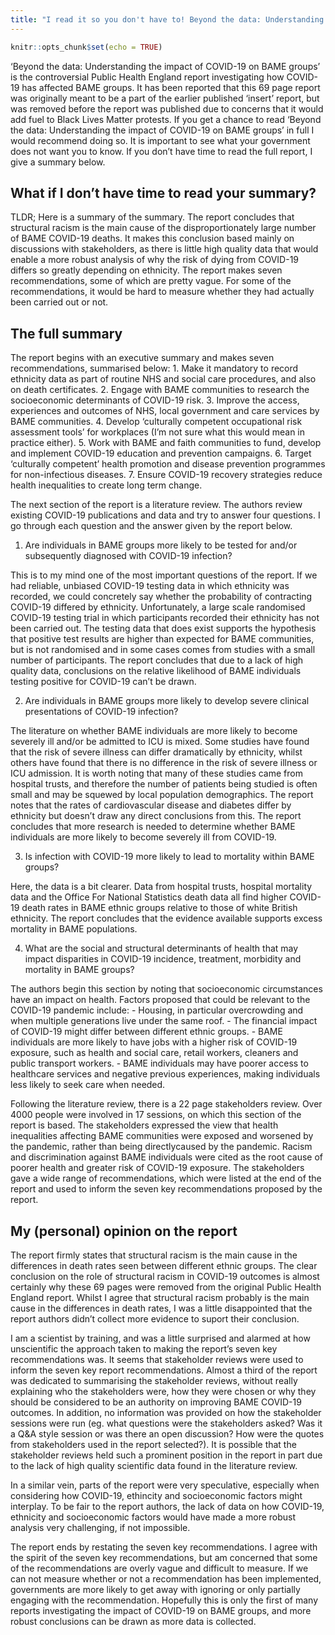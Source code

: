 ```yaml
---
title: "I read it so you don't have to! Beyond the data: Understanding the impact of COVID-19 on BAME groups"
---
```


```r
knitr::opts_chunk$set(echo = TRUE)
```

'Beyond the data: Understanding the impact of COVID-19 on BAME groups' is the controversial Public Health England report investigating how COVID-19 has affected BAME groups. It has been reported that this 69 page report was originally meant to be a part of the earlier published 'insert' report, but was removed before the report was published due to concerns that it would add fuel to Black Lives Matter protests. If you get a chance to read 'Beyond the data: Understanding the impact of COVID-19 on BAME groups' in full I would recommend doing so. It is important to see what your government does not want you to know. If you don't have time to read the full report, I give a summary below.

## What if I don't have time to read your summary?

TLDR; Here is a summary of the summary. The report concludes that structural racism is the main cause of the disproportionately large number of BAME COVID-19 deaths. It makes this conclusion based mainly on discussions with stakeholders, as there is little high quality data that would enable a more robust analysis of why the risk of dying from COVID-19 differs so greatly depending on ethnicity. The report makes seven recommendations, some of which are pretty vague. For some of the recommendations, it would be hard to measure whether they had actually been carried out or not.

## The full summary

The report begins with an executive summary and makes seven recommendations, summarised below:
1. Make it mandatory to record ethnicity data as part of routine NHS and social care procedures, and also on death certificates.
2. Engage with BAME communities to research the socioeconomic determinants of COVID-19 risk.
3. Improve the access, experiences and outcomes of NHS, local government and care services by BAME communities.
4. Develop 'culturally competent occupational risk assessment tools' for workplaces (I'm not sure what this would mean in practice either).
5. Work with BAME and faith communities to fund, develop and implement COVID-19 education and prevention campaigns.
6. Target 'culturally competent' health promotion and disease prevention programmes for non-infectious diseases.
7. Ensure COVID-19 recovery strategies reduce health inequalities to create long term change.

The next section of the report is a literature review. The authors review existing COVID-19 publications and data and try to answer four questions. I go through each question and the answer given by the report below.

1. Are individuals in BAME groups more likely to be tested for and/or subsequently diagnosed with COVID-19 infection?

This is to my mind one of the most important questions of the report. If we had reliable, unbiased COVID-19 testing data in which ethnicity was recorded, we could concretely say whether the probability of contracting COVID-19 differed by ethnicity. Unfortunately, a large scale randomised COVID-19 testing trial in which participants recorded their ethnicity has not been carried out. The testing data that does exist supports the hypothesis that positive test results are higher than expected for BAME communities, but is not randomised and in some cases comes from studies with a small number of participants. The report concludes that due to a lack of high quality data, conclusions on the relative likelihood of BAME individuals testing positive for COVID-19 can't be drawn.

2. Are individuals in BAME groups more likely to develop severe clinical presentations of COVID-19 infection?

The literature on whether BAME individuals are more likely to become severely ill and/or be admitted to ICU is mixed. Some studies have found that the risk of severe illness can differ dramatically by ethnicity, whilst others have found that there is no difference in the risk of severe illness or ICU admission. It is worth noting that many of these studies came from hospital trusts, and therefore the number of patients being studied is often small and may be squewed by local population demographics. The report notes that the rates of cardiovascular disease and diabetes differ by ethnicity but doesn't draw any direct conclusions from this. The report concludes that more research is needed to determine whether BAME individuals are more likely to become severely ill from COVID-19.

3. Is infection with COVID-19 more likely to lead to mortality within BAME groups?

Here, the data is a bit clearer. Data from hospital trusts, hospital mortality data and the Office For National Statistics death data all find higher COVID-19 death rates in BAME ethnic groups relative to those of white British ethnicity. The report concludes that the evidence available supports excess mortality in BAME populations.

4. What are the social and structural determinants of health that may impact disparities in COVID-19 incidence, treatment, morbidity and mortality in BAME groups?

The authors begin this section by noting that socioeconomic circumstances have an impact on health. Factors proposed that could be relevant to the COVID-19 pandemic include: 
- Housing, in particular overcrowding and when multiple generations live under the same roof.
- The financial impact of COVID-19 might differ between different ethnic groups.
- BAME individuals are more likely to have jobs with a higher risk of COVID-19 exposure, such as health and social care, retail workers, cleaners and public transport workers.
- BAME individuals may have poorer access to healthcare services and negative previous experiences, making individuals less likely to seek care when needed.

Following the literature review, there is a 22 page stakeholders review. Over 4000 people were involved in 17 sessions, on which this section of the report is based. The stakeholders expressed the view that health inequalities affecting BAME communities were exposed and worsened by the pandemic, rather than being directlycaused by the pandemic. Racism and discrimination against BAME individuals were cited as the root cause of poorer health and greater risk of COVID-19 exposure. The stakeholders gave a wide range of recommendations, which were listed at the end of the report and used to inform the seven key recommendations proposed by the report.

## My (personal) opinion on the report
The report firmly states that structural racism is the main cause in the differences in death rates seen between different ethnic groups. The clear conclusion on the role of structural racism in COVID-19 outcomes is almost certainly why these 69 pages were removed from the original Public Health England report. Whilst I agree that structural racism probably is the main cause in the differences in death rates, I was a little disappointed that the report authors didn't collect more evidence to suport their conclusion.

I am a scientist by training, and was a little surprised and alarmed at how unscientific the approach taken to making the report's seven key recommendations was. It seems that stakeholder reviews were used to inform the seven key report recommendations.  Almost a third of the report was dedicated to summarising the stakeholder reviews, without really explaining who the stakeholders were, how they were chosen or why they should be considered to be an authority on improving BAME COVID-19 outcomes. In addition, no information was provided on how the stakeholder sessions were run (eg. what questions were the stakeholders asked? Was it a Q&A style session or was there an open discussion? How were the quotes from stakeholders used in the report selected?). It is possible that the stakeholder reviews held such a prominent position in the report in part due to the lack of high quality scientific data found in the literature review. 

In a similar vein, parts of the report were very speculative, especially when considering how COVID-19, ethincity and socioeconomic factors might interplay. To be fair to the report authors, the lack of data on how COVID-19, ethnicity and socioeconomic factors would have made a more robust analysis very challenging, if not impossible.

The report ends by restating the seven key recommendations. I agree with the spirit of the seven key recommendations, but am concerned that some of the recommendations are overly vague and difficult to measure. If we can not measure whether or not a recommendation has been implemented, governments are more likely to get away with ignoring or only partially engaging with the recommendation. Hopefully this is only the first of many reports investigating the impact of COVID-19 on BAME groups, and more robust conclusions can be drawn as more data is collected.

